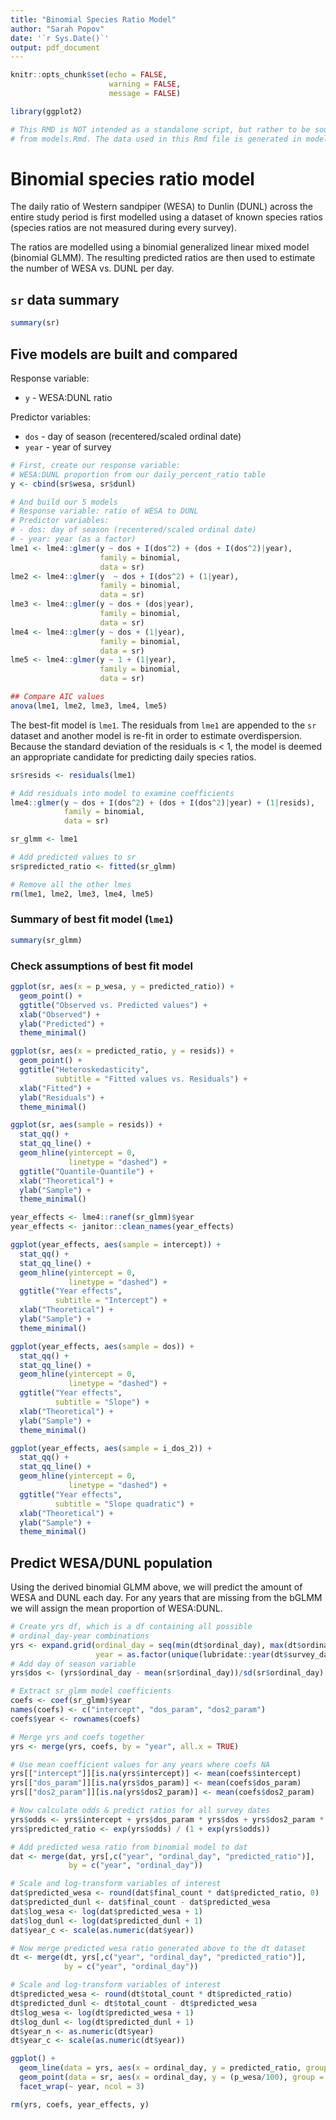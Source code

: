 ```yaml
---
title: "Binomial Species Ratio Model"
author: "Sarah Popov"
date: '`r Sys.Date()`'
output: pdf_document
---
```


```r
knitr::opts_chunk$set(echo = FALSE,
                      warning = FALSE, 
                      message = FALSE)

library(ggplot2)

# This RMD is NOT intended as a standalone script, but rather to be sourced
# from models.Rmd. The data used in this Rmd file is generated in models.Rmd.
```

\newpage

# Binomial species ratio model

The daily ratio of Western sandpiper (WESA) to Dunlin (DUNL) across the entire study period is first modelled using a dataset of known species ratios (species ratios are not measured during every survey).

The ratios are modelled using a binomial generalized linear mixed model (binomial GLMM). The resulting predicted ratios are then used to estimate the number of WESA vs. DUNL per day.

## `sr` data summary

```r
summary(sr)
```

## Five models are built and compared

Response variable: 

* `y` - WESA:DUNL ratio

Predictor variables: 

* `dos` - day of season (recentered/scaled ordinal date)
* `year` - year of survey

```r
# First, create our response variable: 
# WESA:DUNL proportion from our daily_percent_ratio table
y <- cbind(sr$wesa, sr$dunl)

# And build our 5 models 
# Response variable: ratio of WESA to DUNL
# Predictor variables:
# - dos: day of season (recentered/scaled ordinal date)
# - year: year (as a factor)
lme1 <- lme4::glmer(y ~ dos + I(dos^2) + (dos + I(dos^2)|year),
                    family = binomial, 
                    data = sr)
lme2 <- lme4::glmer(y  ~ dos + I(dos^2) + (1|year), 
                    family = binomial, 
                    data = sr)
lme3 <- lme4::glmer(y ~ dos + (dos|year), 
                    family = binomial, 
                    data = sr)
lme4 <- lme4::glmer(y ~ dos + (1|year), 
                    family = binomial, 
                    data = sr)
lme5 <- lme4::glmer(y ~ 1 + (1|year), 
                    family = binomial, 
                    data = sr)

## Compare AIC values 
anova(lme1, lme2, lme3, lme4, lme5)
```

The best-fit model is `lme1`. The residuals from `lme1` are appended to the `sr` dataset and another model is re-fit in order to estimate overdispersion. Because the standard deviation of the residuals is < 1, the model is deemed an appropriate candidate for predicting daily species ratios.

```r
sr$resids <- residuals(lme1)

# Add residuals into model to examine coefficients
lme4::glmer(y ~ dos + I(dos^2) + (dos + I(dos^2)|year) + (1|resids),
            family = binomial, 
            data = sr)

sr_glmm <- lme1

# Add predicted values to sr
sr$predicted_ratio <- fitted(sr_glmm)

# Remove all the other lmes
rm(lme1, lme2, lme3, lme4, lme5)
```

\newpage
### Summary of best fit model (`lme1`)

```r
summary(sr_glmm)
```

\newpage
### Check assumptions of best fit model


```r
ggplot(sr, aes(x = p_wesa, y = predicted_ratio)) +
  geom_point() + 
  ggtitle("Observed vs. Predicted values") +
  xlab("Observed") + 
  ylab("Predicted") +
  theme_minimal()
```


```r
ggplot(sr, aes(x = predicted_ratio, y = resids)) +
  geom_point() + 
  ggtitle("Heteroskedasticity",
          subtitle = "Fitted values vs. Residuals") +
  xlab("Fitted") + 
  ylab("Residuals") +
  theme_minimal()
```


```r
ggplot(sr, aes(sample = resids)) +
  stat_qq() + 
  stat_qq_line() +
  geom_hline(yintercept = 0,
             linetype = "dashed") +
  ggtitle("Quantile-Quantile") +
  xlab("Theoretical") + 
  ylab("Sample") +
  theme_minimal()
```


```r
year_effects <- lme4::ranef(sr_glmm)$year
year_effects <- janitor::clean_names(year_effects)
```


```r
ggplot(year_effects, aes(sample = intercept)) +
  stat_qq() + 
  stat_qq_line() +
  geom_hline(yintercept = 0,
             linetype = "dashed") +
  ggtitle("Year effects", 
          subtitle = "Intercept") +
  xlab("Theoretical") + 
  ylab("Sample") +
  theme_minimal()
```


```r
ggplot(year_effects, aes(sample = dos)) +
  stat_qq() + 
  stat_qq_line() +
  geom_hline(yintercept = 0,
             linetype = "dashed") +
  ggtitle("Year effects", 
          subtitle = "Slope") +
  xlab("Theoretical") + 
  ylab("Sample") +
  theme_minimal()
```


```r
ggplot(year_effects, aes(sample = i_dos_2)) +
  stat_qq() + 
  stat_qq_line() +
  geom_hline(yintercept = 0,
             linetype = "dashed") +
  ggtitle("Year effects", 
          subtitle = "Slope quadratic") +
  xlab("Theoretical") + 
  ylab("Sample") +
  theme_minimal()
```

\newpage
## Predict WESA/DUNL population

Using the derived binomial GLMM above, we will predict the amount of WESA and DUNL each day. For any years that are missing from the bGLMM we will assign the mean proportion of WESA:DUNL. 

```r
# Create yrs df, which is a df containing all possible
# ordinal_day-year combinations
yrs <- expand.grid(ordinal_day = seq(min(dt$ordinal_day), max(dt$ordinal_day), 1),
                   year = as.factor(unique(lubridate::year(dt$survey_date))))
# Add day of season variable
yrs$dos <- (yrs$ordinal_day - mean(sr$ordinal_day))/sd(sr$ordinal_day)

# Extract sr_glmm model coefficients
coefs <- coef(sr_glmm)$year
names(coefs) <- c("intercept", "dos_param", "dos2_param")
coefs$year <- rownames(coefs)

# Merge yrs and coefs together
yrs <- merge(yrs, coefs, by = "year", all.x = TRUE)

# Use mean coefficient values for any years where coefs NA
yrs[["intercept"]][is.na(yrs$intercept)] <- mean(coefs$intercept)
yrs[["dos_param"]][is.na(yrs$dos_param)] <- mean(coefs$dos_param)
yrs[["dos2_param"]][is.na(yrs$dos2_param)] <- mean(coefs$dos2_param)

# Now calculate odds & predict ratios for all survey dates
yrs$odds <- yrs$intercept + yrs$dos_param * yrs$dos + yrs$dos2_param * yrs$dos^2
yrs$predicted_ratio <- exp(yrs$odds) / (1 + exp(yrs$odds))
```

```r
# Add predicted wesa ratio from binomial model to dat
dat <- merge(dat, yrs[,c("year", "ordinal_day", "predicted_ratio")], 
             by = c("year", "ordinal_day"))

# Scale and log-transform variables of interest
dat$predicted_wesa <- round(dat$final_count * dat$predicted_ratio, 0)
dat$predicted_dunl <- dat$final_count - dat$predicted_wesa
dat$log_wesa <- log(dat$predicted_wesa + 1)
dat$log_dunl <- log(dat$predicted_dunl + 1)
dat$year_c <- scale(as.numeric(dat$year))
```

```r
# Now merge predicted wesa ratio generated above to the dt dataset
dt <- merge(dt, yrs[,c("year", "ordinal_day", "predicted_ratio")], 
            by = c("year", "ordinal_day"))

# Scale and log-transform variables of interest
dt$predicted_wesa <- round(dt$total_count * dt$predicted_ratio)
dt$predicted_dunl <- dt$total_count - dt$predicted_wesa
dt$log_wesa <- log(dt$predicted_wesa + 1)
dt$log_dunl <- log(dt$predicted_dunl + 1)
dt$year_n <- as.numeric(dt$year)
dt$year_c <- scale(as.numeric(dt$year))
```


```r
ggplot() +
  geom_line(data = yrs, aes(x = ordinal_day, y = predicted_ratio, group = year)) +
  geom_point(data = sr, aes(x = ordinal_day, y = (p_wesa/100), group = year), color = 'blue') +
  facet_wrap(~ year, ncol = 3)
```

```r
rm(yrs, coefs, year_effects, y)
```

